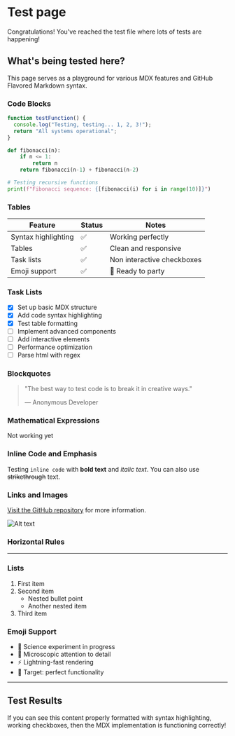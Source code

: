 # Test page
Congratulations! You've reached the test file where lots of tests are happening!

## What's being tested here?

This page serves as a playground for various MDX features and GitHub Flavored Markdown syntax.

### Code Blocks

```javascript
function testFunction() {
  console.log("Testing, testing... 1, 2, 3!");
  return "All systems operational";
}
```

```python
def fibonacci(n):
    if n <= 1:
        return n
    return fibonacci(n-1) + fibonacci(n-2)

# Testing recursive functions
print(f"Fibonacci sequence: {[fibonacci(i) for i in range(10)]}")
```

### Tables

| Feature | Status | Notes |
|---------|--------|-------|
| Syntax highlighting | ✅ | Working perfectly |
| Tables | ✅ | Clean and responsive |
| Task lists | ✅ | Non interactive checkboxes |
| Emoji support | ✅ | 🎉 Ready to party |

### Task Lists

- [x] Set up basic MDX structure
- [x] Add code syntax highlighting
- [x] Test table formatting
- [ ] Implement advanced components
- [ ] Add interactive elements
- [ ] Performance optimization
- [ ] Parse html with regex

### Blockquotes

> "The best way to test code is to break it in creative ways."
> 
> — Anonymous Developer

### Mathematical Expressions

Not working yet

### Inline Code and Emphasis

Testing `inline code` with **bold text** and *italic text*. You can also use ~~strikethrough~~ text.

### Links and Images

[Visit the GitHub repository](https://github.com/fsek/WWW-web) for more information.

![Alt text](https://http.cat/100 "A cat")

### Horizontal Rules

---

### Lists

1. First item
2. Second item
   - Nested bullet point
   - Another nested item
3. Third item

### Emoji Support

- 🧪 Science experiment in progress  
- 🔬 Microscopic attention to detail  
- ⚡ Lightning-fast rendering  
- 🎯 Target: perfect functionality  

---

## Test Results

If you can see this content properly formatted with syntax highlighting, working checkboxes, then the MDX implementation is functioning correctly!
